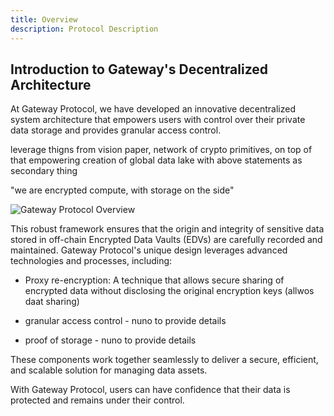 ```yaml
---
title: Overview
description: Protocol Description
---
```


## Introduction to Gateway's Decentralized Architecture

At Gateway Protocol, we have developed an innovative decentralized system architecture that empowers users with control over their private data storage and provides granular access control.

leverage thigns from vision paper, network of crypto primitives, on top of that empowering creation of global data lake with above statements as secondary thing

"we are encrypted compute, with storage on the side"

![Gateway Protocol Overview](/assets/protocol-architecture/overview.png)

This robust framework ensures that the origin and integrity of sensitive data stored in off-chain Encrypted Data Vaults (EDVs) are carefully recorded and maintained. Gateway Protocol's unique design leverages advanced technologies and processes, including:

- Proxy re-encryption: A technique that allows secure sharing of encrypted data without disclosing the original encryption keys (allwos daat sharing)

- granular access control - nuno to provide details
- proof of storage - nuno to provide details

These components work together seamlessly to deliver a secure, efficient, and scalable solution for managing data assets.

With Gateway Protocol, users can have confidence that their data is protected and remains under their control.
